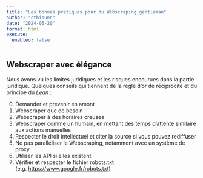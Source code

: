 ```yaml
---
title: "Les bonnes pratiques pour du Webscraping gentleman"
author: "cthiounn"
date: "2024-05-20"
format: html
execute:
  enabled: false
---
```


## Webscraper avec élégance

Nous avons vu les limites juridiques et les risques encourues dans la partie juridique. Quelques conseils qui tiennent de la règle d'or de réciprocité et du principe du *Lean* :

0. Demander et prevenir en amont
1. Webscraper que de besoin
2. Webscraper à des horaires creuses
3. Webscraper comme un humain, en mettant des temps d'attente similaire aux actions manuelles
4. Respecter le droit intellectuel et citer la source si vous pouvez rediffuser
5. Ne pas paralléliser le Webscraping, notamment avec un système de proxy
6. Utiliser les API si elles existent
7. Vérifier et respecter le fichier robots.txt (e.g. [https://www.google.fr/robots.txt](https://www.google.fr/robots.txt))